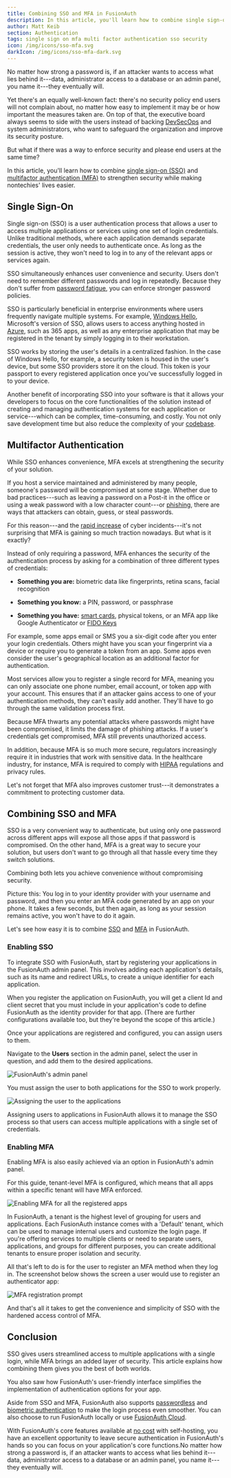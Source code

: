 ```yaml
---
title: Combining SSO and MFA in FusionAuth
description: In this article, you'll learn how to combine single sign-on with multi-factor authentication in FusionAuth.
author: Matt Keib
section: Authentication
tags: single sign on mfa multi factor authentication sso security
icon: /img/icons/sso-mfa.svg
darkIcon: /img/icons/sso-mfa-dark.svg
---
```


No matter how strong a password is, if an attacker wants to access what lies behind it---data, administrator access to a database or an admin panel, you name it---they eventually will.

Yet there's an equally well-known fact: there's no security policy end users will not complain about, no matter how easy to implement it may be or how important the measures taken are. On top of that, the executive board always seems to side with the users instead of backing [DevSecOps](https://www.redhat.com/en/topics/devops/what-is-devsecops) and system administrators, who want to safeguard the organization and improve its security posture.

But what if there was a way to enforce security and please end users at the same time?

In this article, you'll learn how to combine [single sign-on (SSO)](/articles/authentication/how-sso-works) and [multifactor authentication (MFA)](/articles/authentication/multi-factor-authentication) to strengthen security while making nontechies' lives easier.

## Single Sign-On

Single sign-on (SSO) is a user authentication process that allows a user to access multiple applications or services using one set of login credentials. Unlike traditional methods, where each application demands separate credentials, the user only needs to authenticate once. As long as the session is active, they won't need to log in to any of the relevant apps or services again.

SSO simultaneously enhances user convenience and security. Users don't need to remember different passwords and log in repeatedly. Because they don't suffer from [password fatigue](https://en.wikipedia.org/wiki/Password_fatigue), you can enforce stronger password policies.

SSO is particularly beneficial in enterprise environments where users frequently navigate multiple systems. For example, [Windows Hello](https://learn.microsoft.com/en-us/windows/security/identity-protection/hello-for-business/hello-hybrid-aadj-sso), Microsoft's version of SSO, allows users to access anything hosted in [Azure](https://azure.microsoft.com/en-gb/resources/cloud-computing-dictionary/what-is-azure/), such as 365 apps, as well as any enterprise application that may be registered in the tenant by simply logging in to their workstation.

SSO works by storing the user's details in a centralized fashion. In the case of Windows Hello, for example, a security token is housed in the user's device, but some SSO providers store it on the cloud. This token is your passport to every registered application once you've successfully logged in to your device.

Another benefit of incorporating SSO into your software is that it allows your developers to focus on the core functionalities of the solution instead of creating and managing authentication systems for each application or service---which can be complex, time-consuming, and costly. You not only save development time but also reduce the complexity of your [codebase](https://en.wikipedia.org/wiki/Codebase).

## Multifactor Authentication

While SSO enhances convenience, MFA excels at strengthening the security of your solution.

If you host a service maintained and administered by many people, someone's password will be compromised at some stage. Whether due to bad practices---such as leaving a password on a Post-it in the office or using a weak password with a low character count---or [phishing](https://en.wikipedia.org/wiki/Phishing), there are ways that attackers can obtain, guess, or steal passwords.

For this reason---and the [rapid increase](https://www.forbes.com/sites/chuckbrooks/2022/01/21/cybersecurity-in-2022--a-fresh-look-at-some-very-alarming-stats/) of cyber incidents---it's not surprising that MFA is gaining so much traction nowadays. But what is it exactly?

Instead of only requiring a password, MFA enhances the security of the authentication process by asking for a combination of three different types of credentials:

- **Something you are:** biometric data like fingerprints, retina scans, facial recognition

- **Something you know:** a PIN, password, or passphrase

- **Something you have:** [smart cards](https://en.wikipedia.org/wiki/Smart_card), physical tokens, or an MFA app like Google Authenticator or [FIDO Keys](<https://www.pingidentity.com/en/resources/identity-fundamentals/authentication/passwordless-authentication/fido.html>)

For example, some apps email or SMS you a six-digit code after you enter your login credentials. Others might have you scan your fingerprint via a device or require you to generate a token from an app. Some apps even consider the user's geographical location as an additional factor for authentication.

Most services allow you to register a single record for MFA, meaning you can only associate one phone number, email account, or token app with your account. This ensures that if an attacker gains access to one of your authentication methods, they can't easily add another. They'll have to go through the same validation process first.

Because MFA thwarts any potential attacks where passwords might have been compromised, it limits the damage of phishing attacks. If a user's credentials get compromised, MFA still prevents unauthorized access.

In addition, because MFA is so much more secure, regulators increasingly require it in industries that work with sensitive data. In the healthcare industry, for instance, MFA is required to comply with [HIPAA](https://www.cdc.gov/phlp/publications/topic/hipaa.html) regulations and privacy rules.

Let's not forget that MFA also improves customer trust---it demonstrates a commitment to protecting customer data.

## Combining SSO and MFA

SSO is a very convenient way to authenticate, but using only one password across different apps will expose all those apps if that password is compromised. On the other hand, MFA is a great way to secure your solution, but users don't want to go through all that hassle every time they switch solutions.

Combining both lets you achieve convenience without compromising security.

Picture this: You log in to your identity provider with your username and password, and then you enter an MFA code generated by an app on your phone. It takes a few seconds, but then again, as long as your session remains active, you won't have to do it again.

Let's see how easy it is to combine [SSO](/features/single-sign-on) and [MFA](/features/multifactor-authentication) in FusionAuth.

### Enabling SSO

To integrate SSO with FusionAuth, start by registering your applications in the FusionAuth admin panel. This involves adding each application's details, such as its name and redirect URLs, to create a unique identifier for each application.

When you register the application on FusionAuth, you will get a client Id and client secret that you must include in your application's code to define FusionAuth as the identity provider for that app. (There are further configurations available too, but they're beyond the scope of this article.)

Once your applications are registered and configured, you can assign users to them.

Navigate to the **Users** section in the admin panel, select the user in question, and add them to the desired applications. 

![FusionAuth's admin panel](/img/articles/sso-mfa/1.png)

You must assign the user to both applications for the SSO to work properly.

![Assigning the user to the applications](/img/articles/sso-mfa/2.png)

Assigning users to applications in FusionAuth allows it to manage the SSO process so that users can access multiple applications with a single set of credentials.

### Enabling MFA

Enabling MFA is also easily achieved via an option in FusionAuth's admin panel.

For this guide, tenant-level MFA is configured, which means that all apps within a specific tenant will have MFA enforced.

![Enabling MFA for all the registered apps](/img/articles/sso-mfa/3.png)

In FusionAuth, a tenant is the highest level of grouping for users and applications. Each FusionAuth instance comes with a 'Default' tenant, which can be used to manage internal users and customize the login page. If you're offering services to multiple clients or need to separate users, applications, and groups for different purposes, you can create additional tenants to ensure proper isolation and security. 

All that's left to do is for the user to register an MFA method when they log in. The screenshot below shows the screen a user would use to register an authenticator app:

![MFA registration prompt](/img/articles/sso-mfa/4.png)

And that's all it takes to get the convenience and simplicity of SSO with the hardened access control of MFA.

## Conclusion

SSO gives users streamlined access to multiple applications with a single login, while MFA brings an added layer of security. This article explains how combining them gives you the best of both worlds.

You also saw how FusionAuth's user-friendly interface simplifies the implementation of authentication options for your app.

Aside from SSO and MFA, FusionAuth also supports [passwordless](/features/passwordless) and [biometric authentication](/features/biometric-authentication) to make the login process even smoother. You can also choose to run FusionAuth locally or use [FusionAuth Cloud](/platform/fusionauth-cloud).

With FusionAuth's core features available at [no cost](/pricing?step=plan&hosting=self-hosting) with self-hosting, you have an excellent opportunity to leave secure authentication in FusionAuth's hands so you can focus on your application's core functions.No matter how strong a password is, if an attacker wants to access what lies behind it---data, administrator access to a database or an admin panel, you name it---they eventually will.
